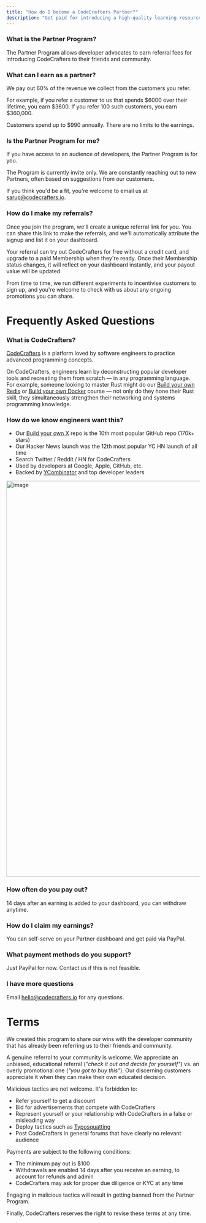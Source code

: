 ```yaml
---
title: "How do I become a CodeCrafters Partner?"
description: "Get paid for introducing a high-quality learning resource to your community."
---
```


### What is the Partner Program?

The Partner Program allows developer advocates to earn referral fees for introducing 
CodeCrafters to their friends and community.

### What can I earn as a partner?

We pay out 60% of the revenue we collect from the customers you
refer. 

For example, if you refer a customer to us that spends \$6000 over their 
lifetime, you earn \$3600. If you refer 100 such customers, you earn \$360,000.
 
Customers spend up to \$990 annually. There are no limits to the earnings. 

### Is the Partner Program for me?

If you have access to an audience of developers, the Partner Program is for you.

The Program is currently invite only. We are constantly reaching out to new Partners, 
often based on suggestions from our customers.

If you think you'd be a fit, you're welcome to email us at sarup@codecrafters.io.

### How do I make my referrals? 

Once you join the program, we'll create a unique referral link for you. You can share this 
link to make the referrals, and we'll automatically attribute the signup and list it on your dashboard.

Your referral can try out CodeCrafters for free without a credit card, and upgrade to a paid 
Membership when they're ready. Once their Membership status changes, it will reflect on your 
dashboard instantly, and your payout value will be updated. 

From time to time, we run different experiments to incentivise customers to sign up, and you're 
welcome to check with us about any ongoing promotions you can share.

# Frequently Asked Questions

### What is CodeCrafters?

[CodeCrafters](https://codecrafters.io) is a platform loved by software engineers to practice advanced programming concepts. 

On CodeCrafters, engineers learn by deconstructing popular developer tools and
recreating them from scratch — in any programming language. For example, someone looking to master 
Rust might do our [Build your own Redis](https://app.codecrafters.io/courses/redis/overview) or 
[Build your own Docker](https://app.codecrafters.io/courses/docker/overview) course — not only do 
they hone their Rust skill, they simultaneously strengthen their networking and systems programming knowledge.

### How do we know engineers want this?

* Our [Build your own X](https://github.com/codecrafters-io/build-your-own-x) repo is the 10th most popular GitHub repo (170k+ stars)
* Our Hacker News launch was the 12th most popular YC HN launch of all time
* Search Twitter / Reddit / HN for CodeCrafters
* Used by developers at Google, Apple, GitHub, etc.
* Backed by [YCombinator](https://ycombinator.com) and top developer leaders

<img width="1034" alt="image" src="https://user-images.githubusercontent.com/3149580/204094507-72ef2134-ff8f-4c85-99c5-3fe1bb4e7f13.png" />

### How often do you pay out?

14 days after an earning is added to your dashboard, you can withdraw anytime. 

### How do I claim my earnings?

You can self-serve on your Partner dashboard and get paid via PayPal.

### What payment methods do you support?

Just PayPal for now. Contact us if this is not feasible.

### I have more questions

Email hello@codecrafters.io for any questions.

# Terms

We created this program to share our wins with the developer community that has already been referring us to their friends and community. 

A genuine referral to your community is welcome. We appreciate an unbiased, educational referral (_"check it out and decide for yourself"_) vs. 
an overly promotional one (_"you got to buy this"_). Our discerning customers appreciate it when they can make their own educated decision.

Malicious tactics are not welcome. It's forbidden to:
* Refer yourself to get a discount
* Bid for advertisements that compete with CodeCrafters
* Represent yourself or your relationship with CodeCrafters in a false or misleading way
* Deploy tactics such as [Typosquatting](https://en.wikipedia.org/wiki/Typosquatting)
* Post CodeCrafters in general forums that have clearly no relevant audience

Payments are subject to the following conditions:

* The minimum pay out is \$100
* Withdrawals are enabled 14 days after you receive an earning, to account for refunds and admin
* CodeCrafters may ask for proper due diligence or KYC at any time

Engaging in malicious tactics will result in getting banned from the Partner Program.

Finally, CodeCrafters reserves the right to revise these terms at any time.
